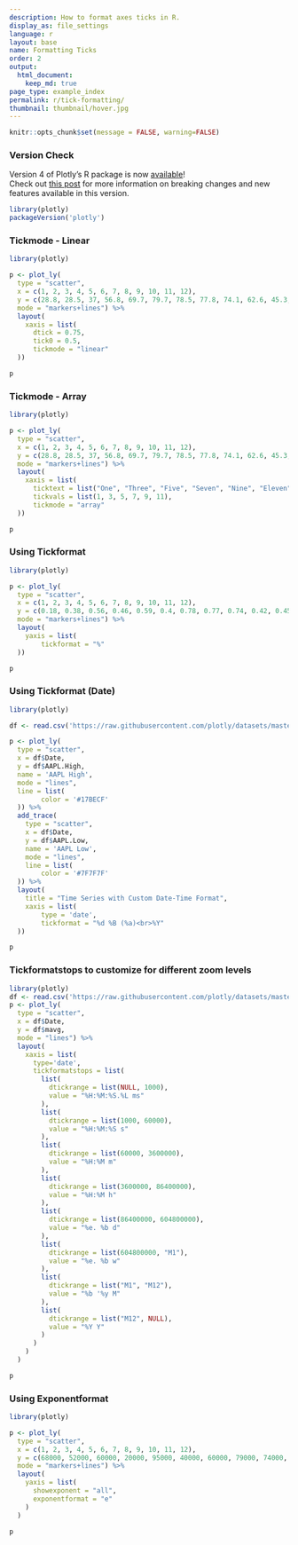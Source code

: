 ```yaml
---
description: How to format axes ticks in R.
display_as: file_settings
language: r
layout: base
name: Formatting Ticks
order: 2
output:
  html_document:
    keep_md: true
page_type: example_index
permalink: r/tick-formatting/
thumbnail: thumbnail/hover.jpg
---
```


```r
knitr::opts_chunk$set(message = FALSE, warning=FALSE)
```


### Version Check

Version 4 of Plotly's R package is now [available](https://plot.ly/r/getting-started/#installation)!<br>
Check out [this post](http://moderndata.plot.ly/upgrading-to-plotly-4-0-and-above/) for more information on breaking changes and new features available in this version.
```r
library(plotly)
packageVersion('plotly')
```

### Tickmode - Linear

```r
library(plotly)

p <- plot_ly(
  type = "scatter",
  x = c(1, 2, 3, 4, 5, 6, 7, 8, 9, 10, 11, 12), 
  y = c(28.8, 28.5, 37, 56.8, 69.7, 79.7, 78.5, 77.8, 74.1, 62.6, 45.3, 39.9), 
  mode = "markers+lines") %>%
  layout(
    xaxis = list(
      dtick = 0.75, 
      tick0 = 0.5, 
      tickmode = "linear"
  ))

p
```

### Tickmode - Array

```r
library(plotly)

p <- plot_ly(
  type = "scatter",
  x = c(1, 2, 3, 4, 5, 6, 7, 8, 9, 10, 11, 12), 
  y = c(28.8, 28.5, 37, 56.8, 69.7, 79.7, 78.5, 77.8, 74.1, 62.6, 45.3, 39.9), 
  mode = "markers+lines") %>%
  layout(
    xaxis = list(
      ticktext = list("One", "Three", "Five", "Seven", "Nine", "Eleven"), 
      tickvals = list(1, 3, 5, 7, 9, 11),
      tickmode = "array"
  ))

p
```


### Using Tickformat

```r
library(plotly)

p <- plot_ly(
  type = "scatter",
  x = c(1, 2, 3, 4, 5, 6, 7, 8, 9, 10, 11, 12), 
  y = c(0.18, 0.38, 0.56, 0.46, 0.59, 0.4, 0.78, 0.77, 0.74, 0.42, 0.45, 0.39), 
  mode = "markers+lines") %>%
  layout(
    yaxis = list(
        tickformat = "%"
  ))

p
```

### Using Tickformat (Date)

```r
library(plotly)

df <- read.csv('https://raw.githubusercontent.com/plotly/datasets/master/finance-charts-apple.csv')

p <- plot_ly(
  type = "scatter",
  x = df$Date, 
  y = df$AAPL.High,
  name = 'AAPL High',
  mode = "lines",
  line = list(
        color = '#17BECF'
  )) %>%
  add_trace(
    type = "scatter",
    x = df$Date, 
    y = df$AAPL.Low,
    name = 'AAPL Low',
    mode = "lines",
    line = list(
        color = '#7F7F7F'
  )) %>%
  layout(
    title = "Time Series with Custom Date-Time Format",
    xaxis = list(
        type = 'date',
        tickformat = "%d %B (%a)<br>%Y"
  ))

p
```

### Tickformatstops to customize for different zoom levels

```r
library(plotly)
df <- read.csv('https://raw.githubusercontent.com/plotly/datasets/master/finance-charts-apple.csv')
p <- plot_ly(
  type = "scatter",
  x = df$Date, 
  y = df$mavg,
  mode = "lines") %>%
  layout(
    xaxis = list(
      type='date',
      tickformatstops = list(
        list(
          dtickrange = list(NULL, 1000), 
          value = "%H:%M:%S.%L ms"
        ), 
        list(
          dtickrange = list(1000, 60000), 
          value = "%H:%M:%S s"
        ), 
        list(
          dtickrange = list(60000, 3600000), 
          value = "%H:%M m"
        ), 
        list(
          dtickrange = list(3600000, 86400000), 
          value = "%H:%M h"
        ), 
        list(
          dtickrange = list(86400000, 604800000), 
          value = "%e. %b d"
        ), 
        list(
          dtickrange = list(604800000, "M1"), 
          value = "%e. %b w"
        ), 
        list(
          dtickrange = list("M1", "M12"), 
          value = "%b '%y M"
        ), 
        list(
          dtickrange = list("M12", NULL), 
          value = "%Y Y"
        )
      )
    )
  )

p
```

### Using Exponentformat

```r
library(plotly)

p <- plot_ly(
  type = "scatter",
  x = c(1, 2, 3, 4, 5, 6, 7, 8, 9, 10, 11, 12), 
  y = c(68000, 52000, 60000, 20000, 95000, 40000, 60000, 79000, 74000, 42000, 20000, 90000),
  mode = "markers+lines") %>%
  layout(
    yaxis = list(
      showexponent = "all",
      exponentformat = "e"
    )
  )

p
```